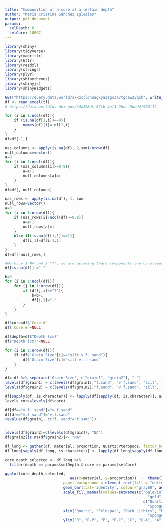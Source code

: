 ```yaml
---
title: "Composition of a core at a certain depth"
author: "María Cristina Sánchez Iglesias"
output: pdf_document
params:
  selDepth: 6
  selCore: 10GGC
---
```

```r
library(shiny)
library(tidyverse)
library(magrittr)
library(httr)
library(readxl)
library(stringr)
library(plyr)
library(shinythemes)
library(shinyjs)
library(shinyWidgets)

GET("https://query.data.world/s/xzozlqhuagxyazzgc3avtgcaw2yqxk", write_disk(tf <- tempfile(fileext = ".xls")))
df <- read_excel(tf)
# https://data.world/us-doi-gov/24d428dc-97cb-4ef3-9bec-5dbd4f966f12

for (i in 1:ncol(df)){
    if (is.na(df[1,i])==0){
        names(df)[i]= df[1,i]
    }
}
df=df[-1,]

nas_columns <- apply(is.na(df), 2,sum)/nrow(df)
null_columns=vector()
a=0
for (i in 1:ncol(df)){
    if (nas_columns[i]>=0.9){
        a=a+1
        null_columns[a]=i
    }
}
df=df[,-null_columns]

nas_rows <- apply(is.na(df), 1, sum)
null_rows=vector()
a=0
for (i in 1:nrow(df)){
    if (nas_rows[i]/ncol(df)>=0.8){
        a=a+1
        null_rows[a]=i
    }
    else if(is.na(df[i,1])==1){
        df[i,1]=df[i-1,1]
    }
}
df=df[-null_rows,]

#We have 1 NA and 3 "?", we are assuming these components are no present
df[is.na(df)] ="-"

b=0
for (i in 1:ncol(df)){
    for (j in 1:nrow(df)){
        if (df[j,i]=="?"){
            b=b+1
            df[j,i]="-"
        } 
    }
}

df$core=df$`Core #`
df$`Core #`=NULL

df$depth=df$"Depth (cm)"
df$"Depth (cm)"=NULL

for (i in 1:nrow(df)){
    if (df$'Grain Size'[i]=="silt v.f. sand"){
        df$'Grain Size'[i]="silt-v.f. sand"
    }
}

df= df %>% separate('Grain Size', c("grain1", "grain2"), "-")
levels(df$grain1) = c(levels(df$grain1),"f.sand", "v.f.sand", "silt", "clay")
levels(df$grain2) = c(levels(df$grain2),"f.sand", "v.f.sand", "silt", "clay")

df[sapply(df, is.character)] <- lapply(df[sapply(df, is.character)], as.factor)
levels_core=levels(df$core)

df[df=="v.f. sand"]="v.f.sand"
df[df=="v.f sand"]="v.f.sand"
revalue(df$grain1, c("f. sand"="f.sand"))


levels(df$grain2)=c(levels(df$grain2), "NA")
df$grain2[is.na(df$grain2)]<- "NA"

df_long <- gather(df, material, proportion, Quartz:Pteropods, factor_key=TRUE)
df_long[sapply(df_long, is.character)] <- lapply(df_long[sapply(df_long, is.character)], as.factor)

core_depth_selected <- df_long %>% 
  filter(depth == params$selDepth & core == params$selCore)
```


```r
ggplot(core_depth_selected,
                             aes(x=material, y=proportion))  +  theme(legend.position = "none",
                          panel.background = element_rect(fill = "white", color = "gray60")) +
                          geom_bar(stat='identity', colour="gray60", aes(fill=material)) + 
                          scale_fill_manual(values=setNames(c("palevioletred", "lightsalmon3", "orange", "lightsteelblue4", "mediumturquoise", "khaki4", 
                                                                "gold", "mediumorchid1"),
                                                              c("Quartz", "Feldspar", "Dark Lithics", "Manganese", "Forams", 
                                                                "Sponge Spicules", "Carbonate Fragments", "Pteropods"))) +
                          xlim("Quartz", "Feldspar", "Dark Lithics", "Manganese", "Forams", 
                                                                "Sponge Sp.", "Carbonate", "Pteropods") + 
                          ylim("R", "R-P", "P", "P-C", "C", "C-A", "A")
```